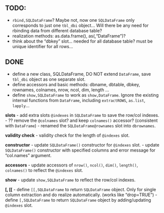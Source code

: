 ## TODO: 
- `rbind,SQLDataFrame`? Maybe not, now one `SQLDataFrame` only
  corresponds to just one `tbl_dbi` object... Will there be any need
  for rbinding data from different database table? 
- realization methods: as.data.frame(), as(,"DataFrame")? 
- think about the "dbkey" slot... needed for all database table? must
  be unique identifier for all rows...

## DONE
- define a new class, SQLDataFrame, DO NOT extend `DataFrame`, save
  `tbl_dbi` object as one separate slot.
- define accessors and basic methods: dbname, dbtable, dbkey,
  rownames, colnames, nrow, ncol, dim, length ...
- define `show,SQLDataFrame` to work as `show,DataFrame`. Ignore the
  existing internal functions from `DataFrame`, including
  `extractROWS`, `as.list`, `lapply`...

**slots**
- add extra slots `@indexes` in `SQLDataFrame` to save the row/col
  indexes.
- ?? remove the `@colnames` slot? and keep `colnames()` accessor?
  (consistent with `DataFrame`)
- renamed the `SQLDataFrame@rownames` slot into `dbrownames`.

**validity check**
- validity check for the length of `@indexes` slot.

**constructor**
- update `SQLDataFrame()` constructor for `@indexes` slot.
- update `SQLDataFrame()` constructor with specified columns and error
  message for "col.names" argument.

**accessors**
- update accessors of `nrow()`, `ncol()`, `dim()`, `length()`,
  `colnames()` to reflect the `@indexes` slot.

**show**
- update `show,SQLDataFrame` to reflect the row/col indexes.

**[, [[**
- define `[[,SQLDataFrame` to return `SQLDataFrame` object. Only for
  single column extraction and do realize automatically. (works like
  "drop=TRUE")
- define `[,SQLDataFrame` to return `SQLDataFrame` object by
  adding/updating `@indexes` slot.
